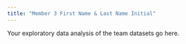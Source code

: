```yaml
---
title: "Member 3 First Name & Last Name Initial"
---
```


Your exploratory data analysis of the team datasets go here.
